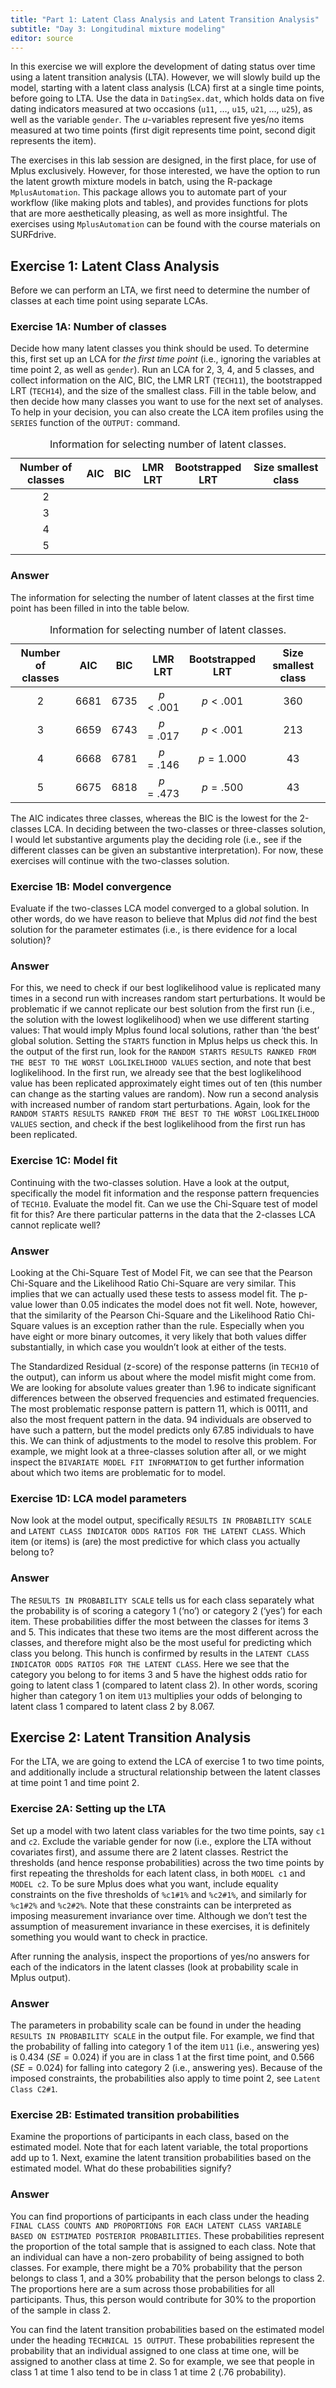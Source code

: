 ```yaml
---
title: "Part 1: Latent Class Analysis and Latent Transition Analysis"
subtitle: "Day 3: Longitudinal mixture modeling"
editor: source
---
```


In this exercise we will explore the development of dating status over time using a latent transition analysis (LTA). However, we will slowly build up the model, starting with a latent class analysis (LCA) first at a single time points, before going to LTA.  Use the data in `DatingSex.dat`, which holds data on five dating indicators measured at two occasions (`u11`, ..., `u15`, `u21`, ..., `u25`), as well as the variable `gender`. The $u$-variables represent five yes/no items measured at two time points (first digit represents time point, second digit represents the item).

::: {.callout-note appearance="simple"}
The exercises in this lab session are designed, in the first place, for use of Mplus exclusively. However, for those interested, we have the option to run the latent growth mixture models in batch, using the R-package `MplusAutomation`. This package allows you to automate part of your workflow (like making plots and tables), and provides functions for plots that are more aesthetically pleasing, as well as more insightful. The exercises using `MplusAutomation` can be found with the course materials on SURFdrive.
:::

## Exercise 1: Latent Class Analysis
Before we can perform an LTA, we first need to determine the number of classes at each time point using separate LCAs. 

### Exercise 1A: Number of classes
Decide how many latent classes you think should be used. To determine this, first set up an LCA for *the first time point* (i.e., ignoring the variables at time point 2, as well as `gender`). Run an LCA for 2, 3, 4, and 5 classes, and collect information on the AIC, BIC, the LMR LRT (`TECH11`), the bootstrapped LRT (`TECH14`), and the size of the smallest class. Fill in the table below, and then decide how many classes you want to use for the next set of analyses. To help in your decision, you can also create the LCA item profiles using the `SERIES` function of the `OUTPUT:` command. 

| Number of classes | AIC | BIC | LMR LRT | Bootstrapped LRT | Size smallest class |
|:-----------------:|:---:|:---:|:-------:|:----------------:|:-------------------:|
| 2                 |     |     |         |                  |                     |
| 3                 |     |     |         |                  |                     |
| 4                 |     |     |         |                  |                     |
| 5                 |     |     |         |                  |                     |             

: Information for selecting number of latent classes.

::: {.callout-caution collapse="true"}
### Answer
The information for selecting the number of latent classes at the first time point has been filled in into the table below. 

| Number of classes | AIC | BIC | LMR LRT | Bootstrapped LRT | Size smallest class |
|:-----------------:|:---:|:---:|:-------:|:----------------:|:-------------------:|
| 2                 | 6681| 6735| $p < .001$ | $p < .001$   | 360                 |
| 3                 | 6659| 6743| $p = .017$ | $p < .001$   | 213                 |
| 4                 | 6668| 6781| $p = .146$ | $p = 1.000$  |  43                |
| 5                 | 6675| 6818| $p = .473$ | $p = .500$   |  43                |

: Information for selecting number of latent classes.

The AIC indicates three classes, whereas the BIC is the lowest for the 2-classes LCA. In deciding between the two-classes or three-classes solution, I would let substantive arguments play the deciding role (i.e., see if the different classes can be given an substantive interpretation). For now, these exercises will continue with the two-classes solution. 

:::

### Exercise 1B: Model convergence
Evaluate if the two-classes LCA model converged to a global solution. In other words, do we have reason to believe that Mplus did *not* find the best solution for the parameter estimates (i.e., is there evidence for a local solution)? 

::: {.callout-caution collapse="true"}
### Answer
For this, we need to check if our best loglikelihood value is replicated many times in a second run with increases random start perturbations. It would be problematic if we cannot replicate our best solution from the first run (i.e., the solution with the lowest loglikelihood) when we use different starting values: That would imply Mplus found local solutions, rather than 'the best' global solution. Setting the `STARTS` function in Mplus helps us check this. In the output of the first run, look for the `RANDOM STARTS RESULTS RANKED FROM THE BEST TO THE WORST LOGLIKELIHOOD VALUES` section, and note that best loglikelihood. In the first run, we already see that the best loglikelihood value has been replicated approximately eight times out of ten (this number can change as the starting values are random). Now run a second analysis with increased number of random start perturbations. Again, look for the `RANDOM STARTS RESULTS RANKED FROM THE BEST TO THE WORST LOGLIKELIHOOD VALUES` section, and check if the best loglikelihood from the first run has been replicated. 
:::

### Exercise 1C: Model fit
Continuing with the two-classes solution. Have a look at the output, specifically the model fit information and the response pattern frequencies of `TECH10`. Evaluate the model fit. Can we use the Chi-Square test of model fit for this? Are there particular patterns in the data that the 2-classes LCA cannot replicate well? 

::: {.callout-caution collapse="true"}
### Answer
Looking at the Chi-Square Test of Model Fit, we can see that the Pearson Chi-Square and the Likelihood Ratio Chi-Square are very similar. This implies that we can actually used these tests to assess model fit. The p-value lower than 0.05 indicates the model does not fit well. Note, however, that the similarity of the Pearson Chi-Square and the Likelihood Ratio Chi-Square values is an exception rather than the rule. Especially when you have eight or more binary outcomes, it very likely that both values differ substantially, in which case you wouldn't look at either of the tests. 

The Standardized Residual (z-score) of the response patterns (in `TECH10` of the output), can inform us about where the model misfit might come from. We are looking for absolute values greater than 1.96 to indicate significant differences between the observed frequencies and estimated frequencies. The most problematic response pattern is pattern 11, which is 00111, and also the most frequent pattern in the data. 94 individuals are observed to have such a pattern, but the model predicts only 67.85 individuals to have this. We can think of adjustments to the model to resolve this problem. For example, we might look at a three-classes solution after all, or we might inspect the `BIVARIATE MODEL FIT INFORMATION` to get further information about which two items are problematic for to model.
:::

### Exercise 1D: LCA model parameters
Now look at the model output, specifically `RESULTS IN PROBABILITY SCALE` and `LATENT CLASS INDICATOR ODDS RATIOS FOR THE LATENT CLASS`. Which item (or items) is (are) the most predictive for which class you actually belong to?  

::: {.callout-caution collapse="true"}
### Answer
The `RESULTS IN PROBABILITY SCALE` tells us for each class separately what the probability is of scoring a category 1 ('no') or category 2 ('yes') for each item. These probabilities differ the most between the classes for items 3 and 5. This indicates that these two items are the most different across the classes, and therefore might also be the most useful for predicting which class you belong. This hunch is confirmed by results in the `LATENT CLASS INDICATOR ODDS RATIOS FOR THE LATENT CLASS`. Here we see that the category you belong to for items 3 and 5 have the highest odds ratio for going to latent class 1 (compared to latent class 2). In other words, scoring higher than category 1 on item `U13` multiplies your odds of belonging to latent class 1 compared to latent class 2 by 8.067.  
:::


## Exercise 2: Latent Transition Analysis
For the LTA, we are going to extend the LCA of exercise 1 to two time points, and additionally include a structural relationship between the latent classes at time point 1 and time point 2. 

### Exercise 2A: Setting up the LTA
Set up a model with two latent class variables for the two time points, say `c1` and `c2`. Exclude the variable gender for now (i.e., explore the LTA without covariates first), and assume there are 2 latent classes. Restrict the thresholds (and hence response probabilities) across the two time points by first repeating the thresholds for each latent class, in both `MODEL c1` and `MODEL c2`. To be sure Mplus does what you want, include equality constraints on the five thresholds of `%c1#1%` and `%c2#1%`, and similarly for `%c1#2%` and `%c2#2%`. Note that these constraints can be interpreted as imposing measurement invariance over time. Although we don't test the assumption of measurement invariance in these exercises, it is definitely something you would want to check in practice.

After running the analysis, inspect the proportions of yes/no answers for each of the indicators in the latent classes (look at probability scale in Mplus output). 

::: {.callout-caution collapse="true"}
### Answer
The parameters in probability scale can be found in under the heading `RESULTS IN PROBABILITY SCALE` in the output file. For example, we find that the probability of falling into category 1 of the item `U11` (i.e., answering yes) is 0.434 ($SE = 0.024$) if you are in class 1 at the first time point, and 0.566 ($SE = 0.024$) for falling into category 2 (i.e., answering yes). Because of the imposed constraints, the probabilities also apply to time point 2, see `Latent Class C2#1`. 
:::

### Exercise 2B: Estimated transition probabilities
Examine the proportions of participants in each class, based on the estimated model. Note that for each latent variable, the total proportions add up to 1. Next, examine the latent transition probabilities based on the estimated model. What do these probabilities signify?

::: {.callout-caution collapse="true"}
### Answer
You can find proportions of participants in each class under the heading `FINAL CLASS COUNTS AND PROPORTIONS FOR EACH LATENT CLASS VARIABLE BASED ON ESTIMATED POSTERIOR PROBABILITIES`. These probabilities represent the proportion of the total sample that is assigned to each class. Note that an individual can have a non-zero probability of being assigned to both classes. For example, there might be a 70% probability that the person belongs to class 1, and a 30% probability that the person belongs to class 2. The proportions here are a sum across those probabilities for all participants. Thus, this person would contribute for 30% to the proportion of the sample in class 2.

You can find the latent transition probabilities based on the estimated model under the heading `TECHNICAL 15 OUTPUT`. These probabilities represent the probability that an individual assigned to one class at time one, will be assigned to another class at time 2. So for example, we see that people in class 1 at time 1 also tend to be in class 1 at time 2 (.76 probability).
:::

